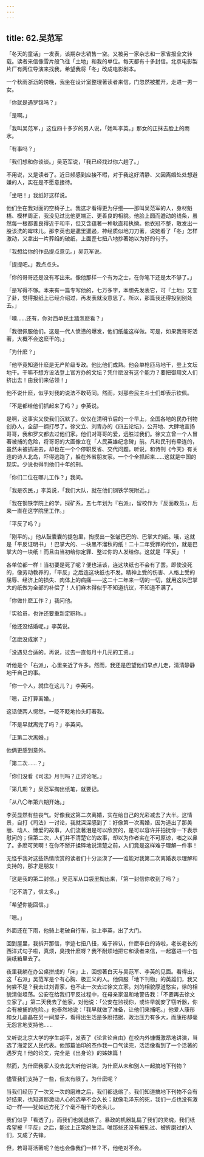 ```yaml
---
---
---
```

title: 62.吴范军
---







「冬天的童话」一发表，该期杂志销售一空。又被另一家杂志和一家省报全文转载。读者来信像雪片般飞往「土地」和我的单位。每天都有十多封信。北京电影製片厂有两位导演来找我，希望我将「冬」改成电影剧本。

一个秋雨浙沥的傍晚，我坐在设计室整理著读者来信，门忽然被推开，走进一男一女。

「你就是遇罗锦吗？」

「是啊。」

「我叫吴范军，」这位四十多岁的男人说，「她叫李英。」那女的正抹去脸上的雨水。

「有事吗？」

「我们想和你谈谈。」吴范军说，「我已经找过你六趟了。」

不用说，又是读者了。近日频感到应接不暇，对于我这好清静、又因离婚处处想避嫌的人，实在是不愿意接待。

「坐吧！」我纸好这样说。

他们坐在我对面的空椅子上。我这才看得更为仔细——那叫吴范军的人，身材魁梧、模样周正，我没见过比他更端正、更善良的相貌。他脸上圆而遒动的线条，虽然每一根都善良得近于和平，但又含蕴著一种耿直和执拗。他衣冠不整，散发出一股该洗的霉味儿。那李英也是邋里邋遏，神经质似地刀刀著，说她看了「冬」怎样激动，又拿出一片葬绉的破纸，上面歪七扭八地抄著她以为好的句子。

「我想给你的作品提点意见。」吴范军说。

「提提吧。」我点点头。

「你的哥哥还是没有写出来。像他那样一个有为之士，在你笔下还是太不够了。」

「是写得不够。本来有一篇专写他的，七万多字，本想先发表它，可『土地』又变了卦，觉得报纸上已经介绍过，再发表就没意思了。所以，那篇我还得投到别处去。」

「噢……还有，你对西单民主牆怎麽看？」

「我很佩服他们。这是一代人愤懑的爆发，他们纸能这样做。可是，如果我哥哥活著，大概不会这麽干的。」

「为什麽？」

「他毕竟知道什麽是无产阶级专政。他比他们成熟。他会单枪匹马地干，登上文坛地干。干嘛不想方设法登上官方办的文坛？凭什麽没有这个能力？要把御用文人们挤出去！由我们来佔领！」

他不说什麽，似乎对我的说法不敢苟同。然而，对那些民主斗士们却表示钦佩。

「不是都给他们抓起来了吗？」李英说。

是啊，这事实又使我们沉默了。仅仅在清明节后的一个早上，全国各地的民办刊物创办人，全部一纲打尽了。徐文立、刘青办的《四五论坛》，公开地、大肆地宣扬哥哥，我和罗文都去过他们家。他们对哥哥的爱，远胜过我们。徐文立曾一个人冒著被捕的危险，将哥哥的大画像立在「人民英雄纪念碑」前。凡和民刊有牵连的，虽然未被抓进去，却也在一个个停职反省、交代问题。听说，和诗刊《今天》有关连的诗人北岛，吓得逃跑了，躲在外省朋友家。一个个全抓起来……这就是中国的现实。少说也得判他们十年的刑。

「你们二位在哪儿工作？」我问。

「我是农民，」李英说，「我们大队，就在他们钢铁学院附近。」

「我在钢铁学院上的学，採矿系，五七年划为『右派』，留校作为『反面教员』，后来一直在这学院里工作。」

「平反了吗？」

「刚平的。」他从鼓囊囊的提包里，掏摸出一张皱巴巴的、巴掌大的纸。哦，这就是「平反证明书」！巴掌大的、一块黑不溜秋的纸！二十二年受罪的代价，就是巴掌大的一块纸！而且由当初给你定罪、整过你的人发给你。这就是「平反」！

各单位都一样！当初要是死了呢？便也活该，连这块纸也不会有了罢。即使没死的，像劳动教养的，「平反」之后连这块纸也不发。精神上受的伤害、人格上受的屈辱、经济上的损失、肉体上的病痛——这二十二年来一切的一切，就用这块巴掌大的纸做为全部的补偿了！人们麻木得似乎不知道抗议，不知道不满了。

「你做什麽工作？」我问他。

「实验员，也许还要重新定职称。」

「他还没结婚呢。」李英说。

「怎麽没成家？」

「没遇见合适的。再说，过去一直每月十几元的工资。」

听他是个「右派」，心里亲近了许多。然而，我还是巴望他们早点儿走，清清静静地干自己的事。

「你一个人，就住在这儿？」李英问。

「嗯，正打算离婚。」

这话使两人愕然，一眨不眨地抬头盯著我。

「不是早就离完了吗？」李英问。

「正第二次离婚。」

他俩更感到意外。

「第二次……？」

「你们没看《司法》月刊吗？正讨论呢。」

「第几期？」吴范军掏出纸笔，就要记。

「从八〇年第六期开始。」

李英显然有些丧气。好像我这第二次离婚，实在给自己的光彩减去了大半。这情景，自打《司法》一讨论，我就深深感到了：好像第一次离婚，因为道出了那美丽、动人、博爱的故事，人们流著泪是可以欣赏的，是可以容许并拍抚你一下表示慰问的；但第二次，人们并不清楚它的故事，却以为作者实在不可原谅，嗤之以鼻了。多麽可笑啊！在你不掰开揉碎地说清楚之前，人们竟是这样难于理解一件事！

无怪乎我对这些热情欣赏的读者们十分淡漠了——谁能对我第二次离婚表示理解和支持的，那才是朋友！

「这是我的第二封信。」吴范军从口袋里掏出来，「第一封信你收到了吗？」

「记不清了，信太多。」

「希望你能回信。」

「嗯。」

外面还在下雨，他骑上老破自行车，驮上李英，出了大门。

回到屋里，我拆开那信，字迹七扭八扭，难于辨认，什麽李白的诗啦，老长老长的西洋式句子啦，真烦，臭拽什麽呀？我不耐烦地把它和读者来信，一起塞进一个包装纸箱里去了。

夜里我躺在办公桌拼成的「床」上，回想著白天与吴范军、李英的见面。看得出，这「右派」吴范军是个有心胸、极正义的人。他佩服「地下刊物」的英雄们，我又何尝不是？我去过刘青家，也不止一次去过徐文立家。刘的相貌厚道憨实，徐的相貌清俊坦荡。公安在给我们平反过程中，在母亲家温和地警告我：「不要再去徐文立家了。」第二天我去了他家，对他说：「公安在监视你，或许早就安了窃听器，你会有被捕的危险。」他泰然地说：「我早就做了准备，让他们来捕吧。」他爱人康彤和女儿晶晶在另一间屋子，看得出生活是多麽拮据、政治压力有多大，而康彤却毫无怨言地支持他……

又听说北京大学的学生胡平，发表了《论言论自由》在校内外慷慨激昂地讲演，当选了海淀区人民代表。他那篇油印的杰作我一口气读完，活活像看到了一个活著的遇罗克！他的论文，完全是《出身论》的姊妹篇！

然而，为什麽我家人没去北大听他讲演，为什麽从未和别人一起搞地下刊物？

儘管我们支持了一些，但太有限了。为什麽呢？

当我们经历了一次又一次的磨难之后，我们都退缩了。我们知道搞地下刊物不会有好结果，也知道那激动人心的选举不会久长；就像毛泽东的死，我们一点也没有激动一样——犹如远方死了个毫不相干的老头儿。

我们似乎「看透了」，而我们也就退缩了。暴政的机器轧扁了我们的灵魂，我们纸希望被「平反」之后，能过上正常的生活。唯那些还没有被轧过、被折磨过的人们，又成了先锋。

但，若哥哥活著呢？他也会像我们一样？不，他绝对不会。